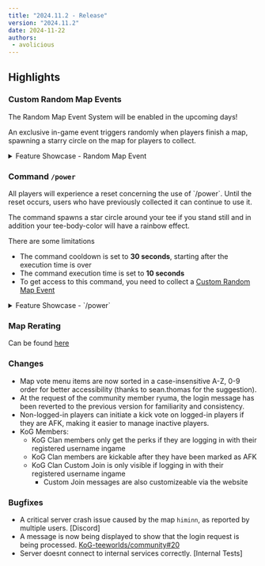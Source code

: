 ```yaml
---
title: "2024.11.2 - Release"
version: "2024.11.2"
date: 2024-11-22
authors:
 - avolicious
---
```



## Highlights

### <Badge text="New" variant="note" /> Custom Random Map Events
<Aside type="caution">The Random Map Event System will be enabled in the upcoming days!</Aside>

An exclusive in-game event triggers randomly when players finish a map, spawning a starry circle on the map for players to collect.

<details>
  <summary>Feature Showcase - Random Map Event</summary>

  <YouTube id="https://youtu.be/7MFFKT1cXhk" posterQuality='high' />
</details>

### <Badge text="New" variant="note" /> Command `/power`
<Aside type="caution">All players will experience a reset concerning the use of `/power`. Until the reset occurs, users who have previously collected it can continue to use it.</Aside>

The command spawns a star circle around your tee if you stand still and in addition your tee-body-color will have a rainbow effect.

There are some limitations
- The command cooldown is set to **30 seconds**, starting after the execution time is over
- The command execution time is set to **10 seconds**
- To get access to this command, you need to collect a [Custom Random Map Event](#custom-random-map-events)

<details>
  <summary>Feature Showcase - `/power`</summary>

  <YouTube id="https://youtu.be/abltHWP7Hys" posterQuality='high' />
</details>

### <Badge text="Change" variant="tip" /> Map Rerating

Can be found [here](/blog/2024-11-22-map-rerating)

### <Badge text="Change" variant="tip" /> Changes

- Map vote menu items are now sorted in a case-insensitive A-Z, 0-9 order for better accessibility (thanks to sean.thomas for the suggestion).
- At the request of the community member ryuma, the login message has been reverted to the previous version for familiarity and consistency.
- Non-logged-in players can initiate a kick vote on logged-in players if they are AFK, making it easier to manage inactive players.
- KoG Members:
  - KoG Clan members only get the perks if they are logging in with their registered username ingame
  - KoG Clan members are kickable after they have been marked as AFK
  - KoG Clan Custom Join is only visible if logging in with their registered username ingame
    - Custom Join messages are also customizeable via the website


### <Badge text="Bugfix" variant="danger" /> Bugfixes

- A critical server crash issue caused by the map `himinn`, as reported by multiple users. [Discord]
- A message is now being displayed to show that the login request is being processed. [KoG-teeworlds/community#20](https://github.com/KoG-teeworlds/community/issues/20)
- Server doesnt connect to internal services correctly. [Internal Tests]
